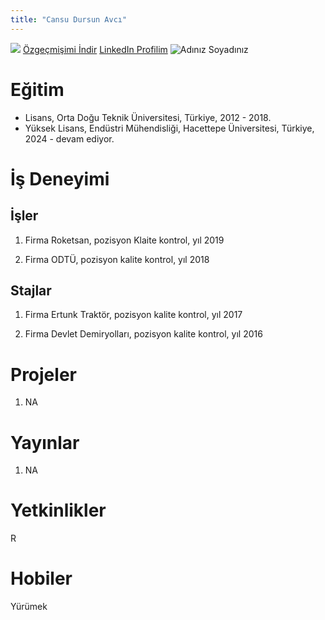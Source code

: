 ```yaml
---
title: "Cansu Dursun Avcı"
---
```


![](/assets/images/vesikalik.jpeg){fig-align="center"}
[Özgeçmişimi İndir](uyeadi.pdf)
[LinkedIn Profilim](https://www.linkedin.com/in/kullaniciadi/)
![Adınız Soyadınız](uyeadi.jpg)

# Eğitim

-   Lisans, Orta Doğu Teknik Üniversitesi, Türkiye, 2012 - 2018.
-   Yüksek Lisans, Endüstri Mühendisliği, Hacettepe Üniversitesi, Türkiye, 2024 - devam ediyor.

# İş Deneyimi

## İşler

1.  Firma Roketsan, pozisyon Klaite kontrol, yıl 2019

2.  Firma ODTÜ, pozisyon kalite kontrol, yıl 2018

## Stajlar

1.  Firma Ertunk Traktör, pozisyon kalite kontrol, yıl 2017

2.  Firma Devlet Demiryolları, pozisyon kalite kontrol, yıl 2016

# Projeler

1. NA

# Yayınlar

1.  NA

# Yetkinlikler

R

# Hobiler

Yürümek

